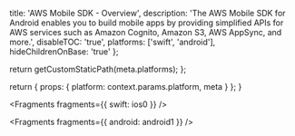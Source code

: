 
  title: 'AWS Mobile SDK - Overview',
  description:
    'The AWS Mobile SDK for Android enables you to build mobile apps by providing simplified APIs for AWS services such as Amazon Cognito, Amazon S3, AWS AppSync, and more.',
  disableTOC: 'true',
  platforms: ['swift', 'android'],
  hideChildrenOnBase: 'true'
};

  return getCustomStaticPath(meta.platforms);
};

  return {
    props: {
      platform: context.params.platform,
      meta
    }
  };
}



<Fragments fragments={{ swift: ios0 }} />


<Fragments fragments={{ android: android1 }} />
